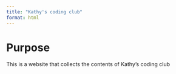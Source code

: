 ```yaml
---
title: "Kathy's coding club"
format: html
---
```


# Purpose

This is a website that collects the contents of Kathy's coding club
